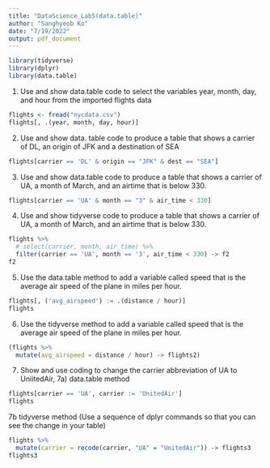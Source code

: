 ---
title: "DataScience_Lab5(data.table)"
author: "Sanghyeob Ko"
date: "7/19/2022"
output: pdf_document
---

```{r, message =FALSE, warning =FALSE, error =FALSE}
library(tidyverse)
library(dplyr)
library(data.table)
```


1) Use and show data.table code to select the variables year, month, day, and hour from the imported flights data
```{r}
flights <- fread("nycdata.csv")
flights[, .(year, month, day, hour)]
```


2) Use and show data. table code to produce a table that shows a carrier of DL, an origin of JFK and a destination of SEA
```{r}
flights[carrier == 'DL' & origin == "JFK" & dest == "SEA"]
```


3) Use and show data.table code to produce a table that shows a carrier of UA, a month of March, and an airtime that is below 330.
```{r}
flights[carrier == 'UA' & month == "3" & air_time < 330]
```


4) Use and show tidyverse code to produce a table that shows a carrier of UA, a month of March, and an airtime that is below 330.  
```{r}
flights %>% 
  # select(carrier, month, air_time) %>% 
  filter(carrier == 'UA', month == '3', air_time < 330) -> f2
f2
```


5) Use the data.table method to add a variable called speed that is the average air speed of the plane in miles per hour. 
```{r}
flights[, ('avg_airspeed') := .(distance / hour)]
flights
```


6) Use the tidyverse method to add a variable called speed that is the average air speed of the plane in miles per hour.
```{r}
(flights %>%
  mutate(avg_airspeed = distance / hour) -> flights2)
```


7)
Show and use coding to change the carrier abbreviation of UA to UniitedAir,
7a) data.table method
```{r}
flights[carrier == 'UA', carrier := 'UnitedAir']
flights
```

7b tidyverse method  (Use a sequence of dplyr commands so that you can see the change in your table)
```{r}
flights %>%
  mutate(carrier = recode(carrier, "UA" = "UnitedAir")) -> flights3
flights3
```
